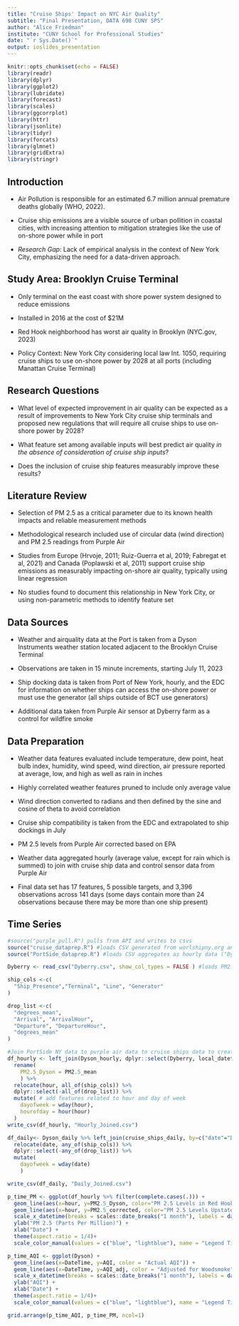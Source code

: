 ```yaml
---
title: "Cruise Ships' Impact on NYC Air Quality"
subtitle: "Final Presentation, DATA 698 CUNY SPS"
author: "Alice Friedman"
institute: "CUNY School for Professional Studies"
date: "`r Sys.Date()`"
output: ioslides_presentation
---
```


```r
knitr::opts_chunk$set(echo = FALSE)
library(readr)
library(dplyr)
library(ggplot2)
library(lubridate)
library(forecast)
library(scales)
library(ggcorrplot)
library(httr)
library(jsonlite)
library(tidyr)
library(forcats)
library(glmnet)
library(gridExtra)
library(stringr)
```

## Introduction

- Air Pollution is responsible for an estimated 6.7 million annual premature deaths globally (WHO, 2022).
  
- Cruise ship emissions are a visible source of urban pollition in coastal cities, with increasing attention to mitigation strategies like the use of on-shore power while in port

- *Research Gap*: Lack of empirical analysis in the context of New York City, emphasizing the need for a data-driven approach.

## Study Area: Brooklyn Cruise Terminal

- Only terminal on the east coast with shore power system designed to reduce emissions

- Installed in 2016 at the cost of $21M

- Red Hook neighborhood has worst air quality in Brooklyn (NYC.gov, 2023)

- Policy Context: New York City considering local law Int. 1050, requiring cruise ships to use on-shore power by 2028 at all ports (including Manattan Cruise Terminal)

## Research Questions

-  What level of expected improvement in air quality can be expected as a result of improvements to New York City cruise ship terminals and proposed new regulations that will require all cruise ships to use on-shore power by 2028?

-  What feature set among available inputs will best predict air quality *in the absence of consideration of cruise ship inputs*? 

- Does the inclusion of cruise ship features measurably improve these results?

## Literature Review

- Selection of PM 2.5 as a critical parameter due to its known health impacts and reliable measurement methods

- Methodological research included use of circular data (wind direction) and PM 2.5 readings from Purple Air

- Studies from Europe (Hrvoje, 2011; Ruiz-Guerra et al, 2019; Fabregat et al, 2021) and Canada (Poplawski et al, 2011) support cruise ship emissions as measurably impacting on-shore air quality, typically using linear regression

- No studies found to document this relationship in New York City, or using non-parametric methods to identify feature set

## Data Sources

- Weather and airquality data at the Port is taken from a Dyson Instruments weather station located adjacent to the Brooklyn Cruise Terminal

- Observations are taken in 15 minute increments, starting July 11, 2023

- Ship docking data is taken from Port of New York, hourly, and the EDC for information on whether ships can access the on-shore power or must use the generator (all ships outside of BCT use generators)

- Additional data taken from Purple Air sensor at Dyberry farm as a control for wildfire smoke

## Data Preparation

- Weather data features evaluated include temperature, dew point, heat bulb index, humidity, wind speed, wind direction, air pressure reported at average, low, and high as well as rain in inches

- Highly correlated weather features pruned to include only average value

- Wind direction converted to radians and then defined by the sine and cosine of theta to avoid correlation

- Cruise ship compatibility is taken from the EDC and extrapolated to ship dockings in July

- PM 2.5 levels from Purple Air corrected based on EPA 

- Weather data aggregated hourly (average value, except for rain which is summed) to join with cruise ship data and control sensor data from Purple Air

- Final data set has 17 features, 5 possible targets, and 3,396 observations across 141 days (some days contain more than 24 observations because there may be more than one ship present)

## Time Series

```r
#source("purple_pull.R") pulls from API and writes to csvs
source("cruise_dataprep.R") #loads CSV generated from worlshipny.org and merges with EDC info on shore power
source("PortSide_dataprep.R") #loads CSV aggregates as hourly data ("Dyson_hourly") and daily"
```

```r
Dyberry <- read_csv("Dyberry.csv", show_col_types = FALSE ) #loads PM2.5 from purple air at Dyberry Farm

ship_cols <-c(
  "Ship_Presence","Terminal", "Line", "Generator"
)

drop_list <-c(
  "degrees_mean",
  "Arrival", "ArrivalHour",
  "Departure", "DepartureHour",
  "degrees_mean"
)

#Join PortSide NY data to purple air data to cruise ships data to create an hourly data frame
df_hourly <- left_join(Dyson_hourly, dplyr::select(Dyberry, local_datetime, PM2.5_corrected), by=c("hour" = "local_datetime"))  %>%     left_join(cruise_ships_hourly, by=c("hour"="Hour")) %>%
  rename(
    PM2.5_Dyson = PM2.5_mean
    ) %>%
  relocate(hour, all_of(ship_cols)) %>% 
  dplyr::select(-all_of(drop_list)) %>%
  mutate( # add features related to hour and day of week
    dayofweek = wday(hour),
    hourofday = hour(hour)
  )
write_csv(df_hourly, "Hourly_Joined.csv")
```

```r
df_daily<- Dyson_daily %>% left_join(cruise_ships_daily, by=c("date"="Date")) %>%
  relocate(date, any_of(ship_cols)) %>% 
  dplyr::select(-any_of(drop_list)) %>%
  mutate(
    dayofweek = wday(date)
    ) 

write_csv(df_daily, "Daily_Joined.csv")
```

```r
p_time_PM <- ggplot(df_hourly %>% filter(complete.cases(.))) +
  geom_line(aes(x=hour, y=PM2.5_Dyson, color="PM 2.5 Levels in Red Hook")) +
  geom_line(aes(x=hour, y=PM2.5_corrected, color="PM 2.5 Levels Upstate\n(Dyberry Farm Control)")) +
  scale_x_datetime(breaks = scales::date_breaks("1 month"), labels = date_format("%m %d")) +
  ylab("PM 2.5 (Parts Per Million)") + 
  xlab("Date") +
  theme(aspect.ratio = 1/4)+ 
  scale_color_manual(values = c("blue", "lightblue"), name = "Legend Title")

p_time_AQI <- ggplot(Dyson) +
  geom_line(aes(x=DateTime, y=AQI, color = "Actual AQI")) +  
  geom_line(aes(x=DateTime, y=AQI_adj, color = "Adjusted for Woodsmoke")) +  
  scale_x_datetime(breaks = scales::date_breaks("1 month"), labels = date_format("%m %d")) +
  ylab("AQI") + 
  xlab("Date") +
  theme(aspect.ratio = 1/4)+ 
  scale_color_manual(values = c("blue", "lightblue"), name = "Legend Title")

grid.arrange(p_time_AQI, p_time_PM, ncol=1)
```






